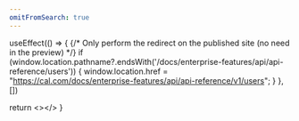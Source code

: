 ```yaml
---
omitFromSearch: true
---
```



  useEffect(() => {
    {/* Only perform the redirect on the published site (no need in the preview) */}
    if (window.location.pathname?.endsWith('/docs/enterprise-features/api/api-reference/users')) {
      window.location.href = "https://cal.com/docs/enterprise-features/api/api-reference/v1/users";
    }
  }, [])
  
  return <></>
}

<Redirect />
